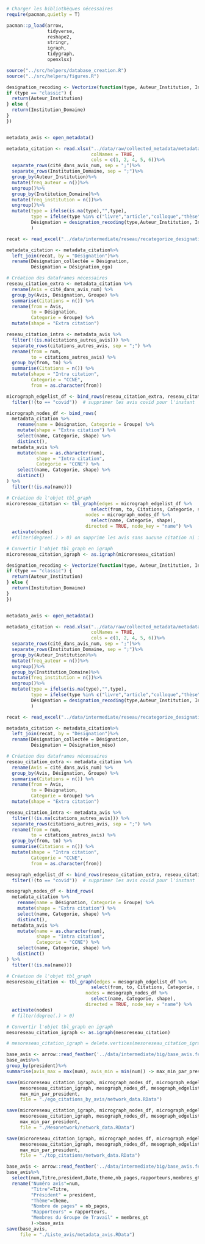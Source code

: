 ```r
# Charger les bibliothèques nécessaires
require(pacman,quietly = T)

pacman::p_load(arrow,
               tidyverse,
               reshape2,
               stringr,
               igraph,
               tidygraph,
               openxlsx)

source("../src/helpers/database_creation.R")
source("../src/helpers/figures.R")
```


```r
designation_recoding <- Vectorize(function(type, Auteur_Institution, Institution_Domaine, freq_auteur, freq) {
if (type == "classic") {
  return(Auteur_Institution)
} else {
  return(Institution_Domaine)
}
})


metadata_avis <- open_metadata()

metadata_citation <- read.xlsx("../data/raw/collected_metadata/metadata_citation.xlsx", 
                               colNames = TRUE,
                               cols = c(1, 2, 4, 5, 6))%>%
  separate_rows(cité_dans_avis_num, sep = ";")%>%
  separate_rows(Institution_Domaine, sep = ";")%>%
  group_by(Auteur_Institution)%>%
  mutate(freq_auteur = n())%>%
  ungroup()%>%
  group_by(Institution_Domaine)%>%
  mutate(freq_institution = n())%>%
  ungroup()%>%
  mutate(type = ifelse(is.na(type),"",type),
         type = ifelse(type %in% c("livre","article","colloque","thèse"),"académique",type),
         Désignation = designation_recoding(type,Auteur_Institution, Institution_Domaine, freq_auteur,freq_institution)
         )

recat <- read_excel("../data/intermediate/reseau/recategorize_designation.xlsx")

metadata_citation <- metadata_citation%>%
  left_join(recat, by = "Désignation")%>%
  rename(Désignation_collectée = Désignation,
         Désignation = Désignation_ego)

# Création des dataframes nécessaires
reseau_citation_extra <- metadata_citation %>%
  rename(Avis = cité_dans_avis_num) %>%
  group_by(Avis, Désignation, Groupe) %>%
  summarise(Citations = n()) %>%
  rename(from = Avis,
         to = Désignation,
         Categorie = Groupe) %>%
  mutate(shape = "Extra citation")

reseau_citation_intra <- metadata_avis %>%
  filter(!(is.na(citations_autres_avis))) %>%
  separate_rows(citations_autres_avis, sep = ";") %>%
  rename(from = num,
         to = citations_autres_avis) %>%
  group_by(from, to) %>%
  summarise(Citations = n()) %>%
  mutate(shape = "Intra citation",
         Categorie = "CCNE",
         from = as.character(from))

micrograph_edgelist_df <- bind_rows(reseau_citation_extra, reseau_citation_intra) %>%
  filter(!(to == "covid"))  # supprimer les avis covid pour l'instant

micrograph_nodes_df <- bind_rows(
  metadata_citation %>%
    rename(name = Désignation, Categorie = Groupe) %>%
    mutate(shape = "Extra citation") %>%
    select(name, Categorie, shape) %>%
    distinct(),
  metadata_avis %>%
    mutate(name = as.character(num),
           shape = "Intra citation",
           Categorie = "CCNE") %>%
    select(name, Categorie, shape) %>%
    distinct()
) %>%
  filter(!(is.na(name)))

# Création de l'objet tbl_graph
microreseau_citation <- tbl_graph(edges = micrograph_edgelist_df %>% 
                               select(from, to, Citations, Categorie, shape),
                             nodes = micrograph_nodes_df %>%
                               select(name, Categorie, shape),
                             directed = TRUE, node_key = "name") %>%
  activate(nodes) 
  #filter(degree(.) > 0) on supprime les avis sans aucune citation ni intra ni extra mais pas dans le réseau micro : juste dans le méso.

# Convertir l'objet tbl_graph en igraph
microreseau_citation_igraph <- as.igraph(microreseau_citation)
```

```r
designation_recoding <- Vectorize(function(type, Auteur_Institution, Institution_Domaine, freq_auteur, freq) {
if (type == "classic") {
  return(Auteur_Institution)
} else {
  return(Institution_Domaine)
}
})


metadata_avis <- open_metadata()

metadata_citation <- read.xlsx("../data/raw/collected_metadata/metadata_citation.xlsx", 
                               colNames = TRUE,
                               cols = c(1, 2, 4, 5, 6))%>%
  separate_rows(cité_dans_avis_num, sep = ";")%>%
  separate_rows(Institution_Domaine, sep = ";")%>%
  group_by(Auteur_Institution)%>%
  mutate(freq_auteur = n())%>%
  ungroup()%>%
  group_by(Institution_Domaine)%>%
  mutate(freq_institution = n())%>%
  ungroup()%>%
  mutate(type = ifelse(is.na(type),"",type),
         type = ifelse(type %in% c("livre","article","colloque","thèse"),"académique",type),
         Désignation = designation_recoding(type,Auteur_Institution, Institution_Domaine, freq_auteur,freq_institution)
         )

recat <- read_excel("../data/intermediate/reseau/recategorize_designation.xlsx")

metadata_citation <- metadata_citation%>%
  left_join(recat, by = "Désignation")%>%
  rename(Désignation_collectée = Désignation,
         Désignation = Désignation_méso)

# Création des dataframes nécessaires
reseau_citation_extra <- metadata_citation %>%
  rename(Avis = cité_dans_avis_num) %>%
  group_by(Avis, Désignation, Groupe) %>%
  summarise(Citations = n()) %>%
  rename(from = Avis,
         to = Désignation,
         Categorie = Groupe) %>%
  mutate(shape = "Extra citation")

reseau_citation_intra <- metadata_avis %>%
  filter(!(is.na(citations_autres_avis))) %>%
  separate_rows(citations_autres_avis, sep = ";") %>%
  rename(from = num,
         to = citations_autres_avis) %>%
  group_by(from, to) %>%
  summarise(Citations = n()) %>%
  mutate(shape = "Intra citation",
         Categorie = "CCNE",
         from = as.character(from))

mesograph_edgelist_df <- bind_rows(reseau_citation_extra, reseau_citation_intra) %>%
  filter(!(to == "covid"))  # supprimer les avis covid pour l'instant

mesograph_nodes_df <- bind_rows(
  metadata_citation %>%
    rename(name = Désignation, Categorie = Groupe) %>%
    mutate(shape = "Extra citation") %>%
    select(name, Categorie, shape) %>%
    distinct(),
  metadata_avis %>%
    mutate(name = as.character(num),
           shape = "Intra citation",
           Categorie = "CCNE") %>%
    select(name, Categorie, shape) %>%
    distinct()
) %>%
  filter(!(is.na(name)))

# Création de l'objet tbl_graph
mesoreseau_citation <- tbl_graph(edges = mesograph_edgelist_df %>% 
                               select(from, to, Citations, Categorie, shape),
                             nodes = mesograph_nodes_df %>%
                               select(name, Categorie, shape),
                             directed = TRUE, node_key = "name") %>%
  activate(nodes)
  # filter(degree(.) > 0)

# Convertir l'objet tbl_graph en igraph
mesoreseau_citation_igraph <- as.igraph(mesoreseau_citation)

# mesoreseau_citation_igraph = delete.vertices(mesoreseau_citation_igraph, which(degree(mesoreseau_citation_igraph)==0))
```

```r
base_avis <- arrow::read_feather('../data/intermediate/big/base_avis.feather')
base_avis%>%
group_by(president)%>%
summarise(avis_max = max(num), avis_min = min(num)) -> max_min_par_president
```



```r
save(microreseau_citation_igraph, micrograph_nodes_df, micrograph_edgelist_df, 
     mesoreseau_citation_igraph, mesograph_nodes_df, mesograph_edgelist_df,
     max_min_par_president,
     file = "./ego_citations_by_avis/network_data.RData")

save(microreseau_citation_igraph, micrograph_nodes_df, micrograph_edgelist_df, 
     mesoreseau_citation_igraph, mesograph_nodes_df, mesograph_edgelist_df,
     max_min_par_president,
     file = "./Mesonetwork/network_data.RData")

save(microreseau_citation_igraph, micrograph_nodes_df, micrograph_edgelist_df, 
     mesoreseau_citation_igraph, mesograph_nodes_df, mesograph_edgelist_df,
     max_min_par_president,
     file = "./top_citations/network_data.RData")
```

```r
base_avis <- arrow::read_feather('../data/intermediate/big/base_avis.feather')
base_avis%>%
  select(num,Titre,president,Date,theme,nb_pages,rapporteurs,membres_gt)%>%
  rename("Numéro avis"=num,
         "Titre"=Titre,
         "Président" = president,
         "Thème"=theme,
         "Nombre de pages" = nb_pages,
         "Rapporteurs" = rapporteurs,
         "Membres du Groupe de Travail" = membres_gt
         )->base_avis
save(base_avis,
     file = "./Liste_avis/metadata_avis.RData")
```

